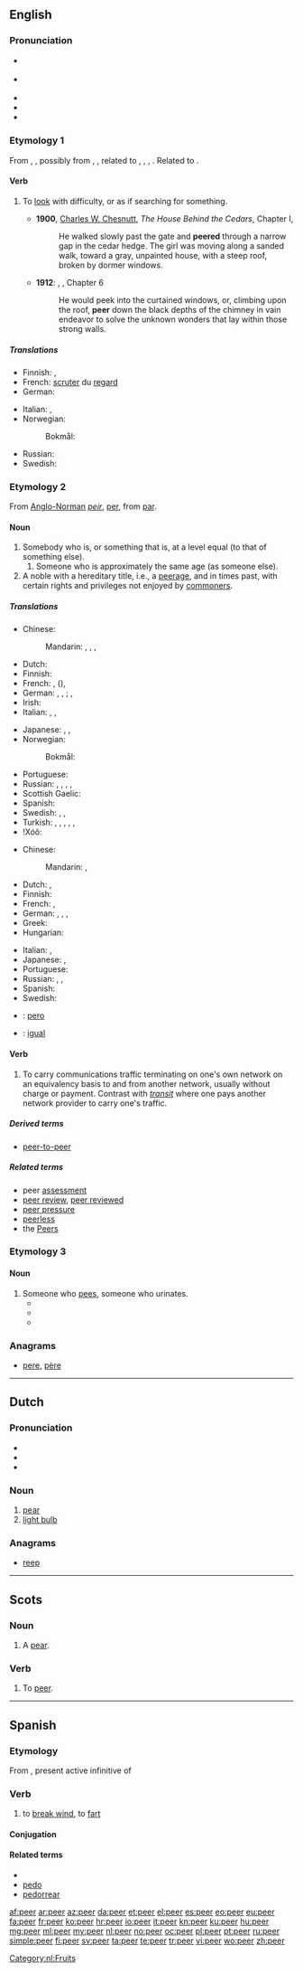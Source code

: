 ==English==
{{wikipedia}}

===Pronunciation===
* {{a|UK}} {{IPA|/pɪə̯/|[pʰɪə̯]}}
* {{a|US}} {{IPA|/pɪɹ/|pi(ə)ɹ|[pʰi(ə)ɹ]}}
* {{audio|en-us-peer.ogg|Audio (US)}}
* {{rhymes|ɪə(r)}}
* {{homophones|pier}}

===Etymology 1===
From {{etyl|enm}} {{term|piren|lang=enm}}, {{term|puren|püren|lang=enm}}, possibly from {{etyl|ang}} {{recons|pyran|lang=ang}}, {{recons|pyrian|lang=ang}}, related to {{etyl|stq|-}} {{term|piren||to look|lang=stq}}, {{etyl|nds|-}} {{term|piren||to look|lang=nds}}, {{etyl|vls|-}} {{term|pieren||to look with narrowed eyes, squint at|lang=vls}}, {{etyl|dum|-}} {{term|poren||to look|lang=dum}}. Related to {{l|en|pore}}.

====Verb====
{{en-verb}}

# {{intransitive}} To [[look]] with difficulty, or as if searching for something.
#* '''1900''', [[w:Charles W. Chesnutt|Charles W. Chesnutt]], ''The House Behind the Cedars'', Chapter I,
#*: He walked slowly past the gate and '''peered''' through a narrow gap in the cedar hedge. The girl was moving along a sanded walk, toward a gray, unpainted house, with a steep roof, broken by dormer windows.
#* '''1912''': {{w|Edgar Rice Burroughs}}, {{w|Tarzan of the Apes}}, Chapter 6
#*: He would peek into the curtained windows, or, climbing upon the roof, '''peer''' down the black depths of the chimney in vain endeavor to solve the unknown wonders that lay within those strong walls.

=====Translations=====
{{trans-top|to look with difficulty or as if searching}}
* Finnish: {{t-|fi|tiirailla}}, {{t+|fi|tähyillä}}
* French: [[scruter]] du [[regard]]
* German: {{t+|de|spähen}}
{{trans-mid}}
* Italian: {{t-|it|scrutare}}, {{t+|it|sbirciare}}
* Norwegian:
*: Bokmål: {{t+|nb|kikke}}
* Russian: {{t+|ru|вглядываться|tr=vgljádyvatʹsja}} {{impf}}
* Swedish: {{t+|sv|kika}}
{{trans-bottom}}

===Etymology 2===
From [[Anglo-Norman]] ''[[peir]]'', {{etyl|fro}} [[per#Old French|per]], from {{etyl|la}} [[par#Latin|par]].

====Noun====
{{en-noun}}

# Somebody who is, or something that is, at a level equal (to that of something else).
## Someone who is approximately the same age (as someone else).
# A noble with a hereditary title, i.e., a [[peerage]], and in times past, with certain rights and privileges not enjoyed by [[commoner]]s.

=====Translations=====
{{trans-top|someone or something of equal level}}
* Chinese:
*: Mandarin: {{t|cmn|同輩|sc=Hani}}, {{t|cmn|同辈|tr=tóngbèi|sc=Hani}}, {{qualifier|age-mate}} {{t|cmn|同齡人|sc=Hani}}, {{t|cmn|同龄人|tr=tónglíngrén|sc=Hani}}
* Dutch: {{t+|nl|gelijke|m|f}}
* Finnish: {{t-|fi|vertainen}}
* French: {{t+|fr|pair|m}}, {{t+|fr|pareil|m}} ({{t+|fr|pareille|f}}), {{t+|fr|semblable}}
* German: {{qualifier|age mate}} {{t-|de|Gleichaltriger}}, {{t-|de|Gleichaltrige|f}}, {{t-|de|Gleichaltrige|n}}; {{t-|de|Ebenbürtiger}}, {{t-|de|Beaufsichtigender}}
* Irish: {{t-|ga|piara|m}}
* Italian: {{t-|it|pari}}, {{t+|it|uguale}}, {{t-|it|persona di pari condizione sociale}}
{{trans-mid}}
* Japanese: {{t-|ja|同輩|tr=どうはい, dōhai|sc=Jpan}}, {{t-|ja|ピア|tr=pia|sc=Jpan}}, {{qualifier|age-mate}} {{t-|ja|同年配の人|tr=どうねんぱいひと, dōnenpai no hito|sc=Jpan}}
* Norwegian:
*: Bokmål: {{t+|nb|jevnaldrende|m}} {{qualifier|age-mate, mostly used as an adjective}}
* Portuguese: {{t+|pt|par|m}}
* Russian: {{t+|ru|ровня|m|f|tr=róvnja}}, {{qualifier|age-mate}} {{t+|ru|ровесник|m|tr=rovésnik|sc=Cyrl}}, {{t+|ru|ровесница|f|tr=rovésnica|sc=Cyrl}}, {{t+|ru|сверстник|m|tr=svérstnik|sc=Cyrl}}, {{t+|ru|сверстница|f|tr=svérstnica|sc=Cyrl}}
* Scottish Gaelic: {{t-|gd|leithid|f}}
* Spanish: {{t+|es|par|m}}
* Swedish: {{t+|sv|like|c}}, {{t-|sv|jämlike|c}}, {{t-|sv|gelike|c}}
* Turkish: {{t+|tr|akran}}, {{t+|tr|yaşıt}}, {{t+|tr|emsal|alt=emsâl}}, {{t+|tr|lord}}, {{t+|tr|asilzade|alt=asilzâde}}, {{t+|tr|taydaş}}
* ǃXóõ: {{tø|nmn|ǃnáã}}
{{trans-bottom}}

{{trans-top|noble}}
* Chinese:
*: Mandarin: {{t|cmn|貴族|sc=Hani}}, {{t|cmn|贵族|tr=guìzú|sc=Hani}}
* Dutch: {{t+|nl|edelman|m}}, {{t-|nl|edele|m}}
* Finnish: {{t+|fi|pääri}}
* French: {{t+|fr|pair|m}}, {{t+|fr|noble|m|f}}
* German: {{t+|de|Edelmann|m}}, {{t+|de|Adeliger|m}}, {{t+|de|Edelfrau|f}}, {{t-|de|Adelige|f}}
* Greek: {{t+|el|ευγενής|m|tr=evgenís|sc=Grek}}
* Hungarian: {{t+|hu|nemes}}
{{trans-mid}}
* Italian: {{t-|it|pari}}, {{t+|it|nobile}}
* Japanese: {{t+|ja|貴族|tr=きぞく, kizoku|sc=Jpan}}, {{t+|ja|華族|tr=かぞく, kazoku|sc=Jpan}}
* Portuguese: {{t+|pt|par|m}}
* Russian: {{t+|ru|пэр|m|tr=per}} {{qualifier|UK}}, {{t+|ru|дворянин|m|tr=dvorjanín|sc=Cyrl}}, {{t+|ru|дворянка|f|tr=dvorjánka|sc=Cyrl}}
* Spanish: {{t+|es|par|m}}
* Swedish: {{t+|sv|pär|c}}
{{trans-bottom}}

{{checktrans-top}}
* {{ttbc|io}} : [[pero]]
* {{ttbc|ca}}: [[igual]] {{m}}
{{trans-bottom}}

====Verb====
{{en-verb}}

# {{Internet}} To carry communications traffic terminating on one's own network on an equivalency basis to and from another network, usually without charge or payment. Contrast with ''[[transit]]'' where one pays another network provider to carry one's traffic.

=====Derived terms=====
* [[peer-to-peer]]

=====Related terms=====
* peer [[assessment]]
* [[peer review]], [[peer reviewed]]
* [[peer pressure]]
* [[peerless]]
* the [[Peers]]

===Etymology 3===
{{suffix|pee|er}}

====Noun====
{{en-noun}}

# Someone who [[pee]]s, someone who urinates.
#* {{quote-newsgroup|title=Re: Swimming after eating|newsgroup=alt.folklore.urban|date=August 22|year=1999|passage=As was the caveat about peeing in a pool. Of course, peeing in a pool wasn't dangerous to the person ... If you peed in a pool, and you were carrying the polio virus, presumably *other* people were put at risk, not the '''peer''' (pee-er?).|url=http://groups.google.com/group/alt.folklore.urban/msg/f0bc6f39ee935d57?q=peer}}
#* {{quote-newsgroup|title=Re: 32 month old urinating in his room! HELP!|newsgroup=alt.parenting.solutions|passage=SOunds like you've already broken him quite well, if he's peeing when disciplined. Pretty sad. He's not a dog, not that treating a dog like this is any better either. You've turned your child into a submissive '''peer'''.|date=August 29|year=2000|url=http://groups.google.com/group/alt.parenting.solutions/msg/8dca3077c67470e1?q=peer}}
#* {{quote-newsgroup|title=Re: do female's "mark" their territory?|newsgroup=rec.pets.dogs.behavior|date=October 11|year=2003|passage=Submissive peeing, on the other hand, IS related to anxiety. But submissive peeing is not marking. A submissive '''peer''' is generally a very submissive dog.|url=http://groups.google.com/group/alt.pets.dogs.pitbull/msg/811523d445718ea7?q=peer}}

===Anagrams===
* [[pere#English|pere]], [[père#English|père]]

----

==Dutch==
{{wikipedia|lang=nl}}

===Pronunciation===
* {{rhymes|eːr|lang=nl}}
* {{audio|Nl-peer.ogg|audio}}
* {{IPA|[pɪːr]|lang=nl}}

===Noun===
{{nl-noun|f|peren|peertje}}

# [[pear]]
# [[light bulb]]

===Anagrams===
* [[reep]]

[[Category:nl:Fruits]]

----

==Scots==

===Noun===
{{sco-noun}}

# A [[pear]].

===Verb===
{{sco-verb}}

# To [[peer#English|peer]].

----

==Spanish==

===Etymology===
From {{etyl|la|es}} {{term|pedere|pēdere|lang=la}}, present active infinitive of {{term|pedo|pēdō|lang=la}}

===Verb===
{{es-verb|pe|er|part=peído}}

# {{archaic|vulgar|lang=es}} to [[break wind]], to [[fart]]

====Conjugation====
{{es-conj-eer|p}}

====Related terms====
* {{l|es|peerse}}
* [[pedo]]
* [[pedorrear]]

[[af:peer]]
[[ar:peer]]
[[az:peer]]
[[da:peer]]
[[et:peer]]
[[el:peer]]
[[es:peer]]
[[eo:peer]]
[[eu:peer]]
[[fa:peer]]
[[fr:peer]]
[[ko:peer]]
[[hr:peer]]
[[io:peer]]
[[it:peer]]
[[kn:peer]]
[[ku:peer]]
[[hu:peer]]
[[mg:peer]]
[[ml:peer]]
[[my:peer]]
[[nl:peer]]
[[no:peer]]
[[oc:peer]]
[[pl:peer]]
[[pt:peer]]
[[ru:peer]]
[[simple:peer]]
[[fi:peer]]
[[sv:peer]]
[[ta:peer]]
[[te:peer]]
[[tr:peer]]
[[vi:peer]]
[[wo:peer]]
[[zh:peer]]